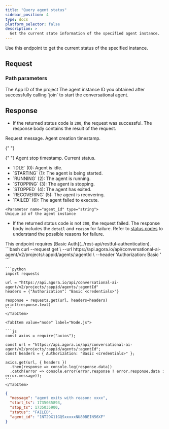 ```yaml
---
title: "Query agent status"
sidebar_position: 4
type: docs
platform_selector: false
description: >
  Get the current state information of the specified agent instance.
---
```


<RestAPILayout>
  <LeftColumn
    title={frontMatter.title}
    method="GET"
    endpoint="https://api.agora.io/api/conversational-ai-agent/v2/projects/{appid}/agents/{agentId}"
  >

Use this endpoint to get the current status of the specified <Vpd k="AGENT" /> instance.

## Request

### Path parameters

<PathParameter name="appid" type="string" required={true}>
  The App ID of the project
</PathParameter>
<PathParameter name="agentId" type="string" required={true}>
  The agent instance ID you obtained after successfully calling `join` to start the conversational agent.
</PathParameter>

## Response

- If the returned status code is `200`, the request was successful. The response body contains the result of the request.

<ParameterList title="OK">
  <Parameter name="message" type="string">
    Request message.
  </Parameter>
  
  <Parameter name="start_ts" type="integer">
    Agent creation timestamp.
  </Parameter>

{" "}

{" "}
<Parameter name="stop_ts" type="integer">
  Agent stop timestamp.
</Parameter>
<Parameter name="status" type="string" possibleValues="IDLE, STARTING, RUNNING, STOPPING, STOPPED, RECOVERING, FAILED">
  Current status.
  <ul>
    <li>`IDLE` (0): Agent is idle.</li>
    <li>`STARTING` (1): The agent is being started.</li>
    <li>`RUNNING` (2): The agent is running.</li>
    <li>`STOPPING` (3): The agent is stopping.</li>
    <li>`STOPPED` (4): The agent has exited.</li>
    <li>`RECOVERING` (5): The agent is recovering.</li>
    <li>`FAILED` (6): The agent failed to execute.</li>
  </ul>
</Parameter>

    <Parameter name="agent_id" type="string">
    Unique id of the agent instance

  </Parameter>
</ParameterList>

- If the returned status code is not `200`, the request failed. The response body includes the `detail` and `reason` for failure. Refer to [status codes](../rest-api/reference#response-status-codes) to understand the possible reasons for failure.

</LeftColumn>

<RightColumn>

<Section title="Authorization">This endpoint requires [Basic Auth](../rest-api/restful-authentication).</Section>

<Section title="Request example">

  <Tabs groupId="code-examples">
    <TabItem value="curl" label="curl" default>
      ```bash
      curl --request get \
      --url https://api.agora.io/api/conversational-ai-agent/v2/projects/:appid/agents/:agentId \
      --header 'Authorization: Basic <credentials>'
      ```
    </TabItem>
    <TabItem value="python" label="Python">

    ```python
    import requests

    url = "https://api.agora.io/api/conversational-ai-agent/v2/projects/:appid/agents/:agentId"
    headers = {"Authorization": "Basic <credentials>"}

    response = requests.get(url, headers=headers)
    print(response.text)
    ```
    </TabItem>

    <TabItem value="node" label="Node.js">

    ```js
    const axios = require("axios");

    const url = "https://api.agora.io/api/conversational-ai-agent/v2/projects/:appid/agents/:agentId";
    const headers = { Authorization: "Basic <credentials>" };

    axios.get(url, { headers })
      .then(response => console.log(response.data))
      .catch(error => console.error(error.response ? error.response.data : error.message));
    ```
    </TabItem>

  </Tabs>
</Section>

<Section title="Response example">

```json
{
  "message": "agent exits with reason: xxxx",
  "start_ts": 1735035893,
  "stop_ts": 1735035900,
  "status": "FAILED",
  "agent_id": "1NT29X11GQSxxxxxNU80BEIN56XF"
}
```

</Section>
</RightColumn>
</RestAPILayout>
